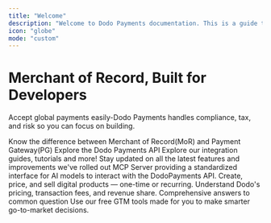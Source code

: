 ```yaml
---
title: "Welcome"
description: "Welcome to Dodo Payments documentation. This is a guide to help you understand and navigate the Dodo Payments dashboard"
icon: "globe"
mode: "custom"
---
```


<div className="welcome-hero">
  <h1>Merchant of Record, Built for Developers</h1>
  <p>Accept global payments easily-Dodo Payments handles compliance, tax, and risk so you can focus on building.</p>
</div>

<div className="welcome-page">

  <Columns cols={3} >
   <Card title="MoR vs PG"  icon="code-compare" href="miscellaneous/pricing-and-fee-structure">
      Know the difference between Merchant of Record(MoR) and Payment Gateway(PG)
    </Card>
    <Card title="API Reference" icon="code" href="miscellaneous/pricing-and-fee-structure">
      Explore the Dodo Payments API
    </Card>
    <Card title="Deverloper Resources" icon="layer-group" href="developer-resources">
      Explore our integration guides, tutorials and more!
    </Card>
    <Card title="Changelog" icon="cash-register" href="miscellaneous/pricing-and-fee-structure">
      Stay updated on all the latest features and improvements we've rolled out
    </Card>
    <Card title="MCP Server" icon="server" href="developer-resources/mcp-server">
      MCP Server providing a standardized interface for AI models to interact with the DodoPayments API.
    </Card>
    <Card title="Sell Products & Subscriptions"  icon="cart-shopping" href="/features/one-time-payment-products" >
       Create, price, and sell digital products — one-time or recurring.
    </Card>
    <Card title="Pricing & Fee Structure"  icon="dollar-sign" href="miscellaneous/pricing-and-fee-structure">
      Understand Dodo's pricing, transaction fees, and revenue share.
    </Card>
    <Card title="FAQs" icon="circle-question" href="miscellaneous/faq">
      Comprehensive answers to common question
    </Card>
    <Card title="GTM Tools" icon="chart-line" href="features/gtm-tools/saas-pricing-calculator">
      Use our free GTM tools made for you to make smarter go-to-market decisions.
    </Card>
  </Columns>

</div>
